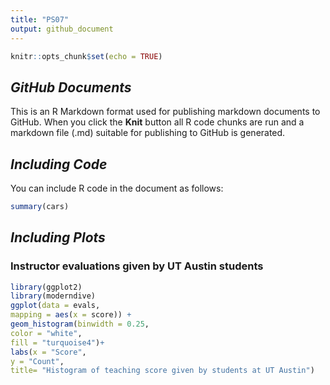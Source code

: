 ---
title: "PS07"
output: github_document
---

```{r setup, include=FALSE}
knitr::opts_chunk$set(echo = TRUE)
```

## *GitHub Documents*

This is an R Markdown format used for publishing markdown documents to GitHub. When you click the **Knit** button all R code chunks are run and a markdown file (.md) suitable for publishing to GitHub is generated.

## *Including Code*

You can include R code in the document as follows:

```{r cars}
summary(cars)
```

## *Including Plots*
### Instructor evaluations given by UT Austin students
```{r}
library(ggplot2)
library(moderndive)
ggplot(data = evals,
mapping = aes(x = score)) +
geom_histogram(binwidth = 0.25,
color = "white",
fill = "turquoise4")+
labs(x = "Score",
y = "Count",
title= "Histogram of teaching score given by students at UT Austin")

```

